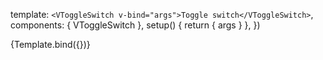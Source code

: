 

<Meta title="Components/VToggleSwitch" component={VToggleSwitch} />

  template: `<VToggleSwitch v-bind="args">Toggle switch</VToggleSwitch>`,
  components: { VToggleSwitch },
  setup() {
    return { args }
  },
})

<Canvas>
  <Story name="Default">{Template.bind({})}</Story>
</Canvas>
